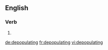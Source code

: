 
==English==

===Verb===
{{head|en|present participle}}

# {{present participle of|depopulate|lang=en}}

[[de:depopulating]]
[[fr:depopulating]]
[[vi:depopulating]]